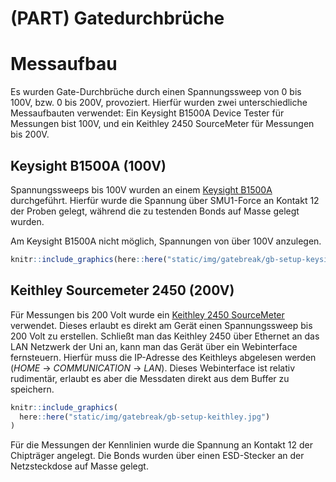 # (PART) Gatedurchbrüche {#gatebreak}

# Messaufbau {#setup}

Es wurden Gate-Durchbrüche durch einen Spannungssweep von 0 bis 100V, bzw. 0 bis 200V, provoziert. Hierfür wurden zwei unterschiedliche Messaufbauten verwendet: Ein Keysight B1500A Device Tester für Messungen bist 100V, und ein Keithley 2450 SourceMeter für Messungen bis 200V.

## Keysight B1500A (100V) {#keysight}

Spannungssweeps bis 100V wurden an einem [Keysight B1500A](https://www.keysight.com/de/de/products/parameter-device-analyzers-curve-tracer/precision-current-voltage-analyzers/b1500a-semiconductor-device-parameter-analyzer.html) durchgeführt. Hierfür wurde die Spannung über SMU1-Force an Kontakt 12 der Proben gelegt, während die zu testenden Bonds auf Masse gelegt wurden. 

Am Keysight B1500A nicht möglich, Spannungen von über 100V anzulegen.

```r
knitr::include_graphics(here::here("static/img/gatebreak/gb-setup-keysight.jpg"))
```

## Keithley Sourcemeter 2450 (200V) {#keithley}

Für Messungen bis 200 Volt wurde ein [Keithley 2450 SourceMeter](https://www.datatec.de/keithley-2450) verwendet. Dieses erlaubt es direkt am Gerät einen Spannungssweep bis 200 Volt zu erstellen. Schließt man das Keithley 2450 über Ethernet an das LAN Netzwerk der Uni an, kann man das Gerät über ein Webinterface fernsteuern. Hierfür muss die IP-Adresse des Keithleys abgelesen werden (*HOME* $\rightarrow$ *COMMUNICATION* $\rightarrow$ *LAN*). Dieses Webinterface ist relativ rudimentär, erlaubt es aber die Messdaten direkt aus dem Buffer zu speichern. 

```r
knitr::include_graphics(
  here::here("static/img/gatebreak/gb-setup-keithley.jpg")
)
```

Für die Messungen der Kennlinien wurde die Spannung an Kontakt 12 der Chipträger angelegt. Die Bonds wurden über einen ESD-Stecker an der Netzsteckdose auf Masse gelegt.
